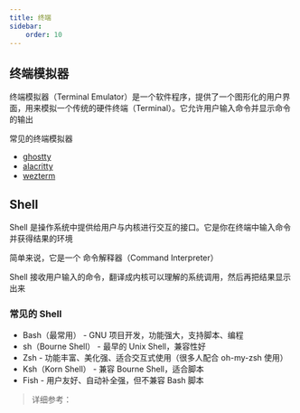 ```yaml
---
title: 终端
sidebar:
    order: 10
---
```



## 终端模拟器

终端模拟器（Terminal Emulator）是一个软件程序，提供了一个图形化的用户界面，用来模拟一个传统的硬件终端（Terminal）。它允许用户输入命令并显示命令的输出

常见的终端模拟器

- [ghostty](https://ghostty.org)
- [alacritty](https://github.com/alacritty/alacritty)
- [wezterm](https://wezfurlong.org/wezterm)

## Shell

Shell 是操作系统中提供给用户与内核进行交互的接口。它是你在终端中输入命令并获得结果的环境

简单来说，它是一个 命令解释器（Command Interpreter）

Shell 接收用户输入的命令，翻译成内核可以理解的系统调用，然后再把结果显示出来

### 常见的 Shell

- Bash（最常用） - GNU 项目开发，功能强大，支持脚本、编程
- sh（Bourne Shell） - 最早的 Unix Shell，兼容性好
- Zsh - 功能丰富、美化强、适合交互式使用（很多人配合 oh-my-zsh 使用）
- Ksh（Korn Shell） - 兼容 Bourne Shell，适合脚本
- Fish - 用户友好、自动补全强，但不兼容 Bash 脚本

> 详细参考：
>
> <InternalLink text="变量" href="linux/shell/variable" />
> <InternalLink text="流程控制" href="linux/shell/flow-control" />
> <InternalLink text="函数" href="linux/shell/function" />
> <InternalLink text="其他" href="linux/shell/others" />
